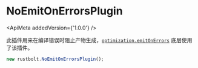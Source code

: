 
# NoEmitOnErrorsPlugin

<ApiMeta addedVersion={'1.0.0'} />

此插件用来在编译错误时阻止产物生成，[`optimization.emitOnErrors`](/config/optimization#optimizationemitonerrors) 底层使用了该插件。

```js
new rustbolt.NoEmitOnErrorsPlugin();
```
